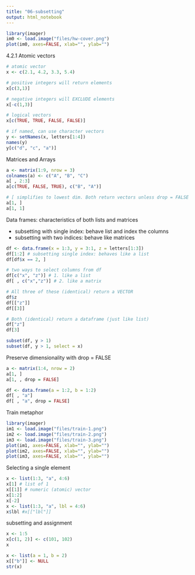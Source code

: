 ```yaml
---
title: "06-subsetting"
output: html_notebook
---
```


```r
library(imager)
im0 <- load.image("files/hw-cover.png")
plot(im0, axes=FALSE, xlab="", ylab="")

```
4.2.1 Atomic vectors
```r
# atomic vector
x <- c(2.1, 4.2, 3.3, 5.4)

# positive integers will return elements
x[c(3,1)]

# negative integers will EXCLUDE elements
x[-c(1,3)]

# logical vectors
x[c(TRUE, TRUE, FALSE, FALSE)]

# if named, can use character vectors
y <- setNames(x, letters[1:4])
names(y)
y[c("d", "c", "a")]

```

Matrices and Arrays
```r
a <- matrix(1:9, nrow = 3)
colnames(a) <- c("A", "B", "C")
a[ , 2:3]
a[c(TRUE, FALSE, TRUE), c("B", "A")]

# [ simplifies to lowest dim. Both return vectors unless drop = FALSE
a[1, ]
a[1, 1]
```


Data frames: characteristics of both lists and matrices

* subsetting with single index: behave list and index the columns
* subsetting with two indices: behave like matrices

```r
df <- data.frame(x = 1:3, y = 3:1, z = letters[1:3])
df[1:2] # subsetting single index: behaves like a list
df[df$x == 2, ] 

# two ways to select columns from df
df[c("x", "z")] # 1. like a list
df[ , c("x","z")] # 2. like a matrix

# All three of these (identical) return a VECTOR
df$z 
df[["z"]]
df[[3]]

# Both (identical) return a dataframe (just like list)
df["z"]
df[3]

subset(df, y > 1)
subset(df, y > 1, select = x)

```

Preserve dimensionality with drop = FALSE
```r
a <- matrix(1:4, nrow = 2)
a[1, ]
a[1, , drop = FALSE]

df <- data.frame(a = 1:2, b = 1:2)
df[ , "a"]
df[ , "a", drop = FALSE]
```

Train metaphor
```r
library(imager)
im1 <- load.image("files/train-1.png")
im2 <- load.image("files/train-2.png")
im3 <- load.image("files/train-3.png")
plot(im1, axes=FALSE, xlab="", ylab="")
plot(im2, axes=FALSE, xlab="", ylab="")
plot(im3, axes=FALSE, xlab="", ylab="")

```

Selecting a single element
```r
x <- list(1:3, "a", 4:6)
x[1] # list of 1
x[[1]] # numeric (atomic) vector
x[1:2]
x[-2]
x <- list(1:3, "a", lbl = 4:6)
x$lbl #x[["lbl"]]

```
 
subsetting and assignment
```r
x <- 1:5
x[c(1, 2)] <- c(101, 102)
x

x <- list(a = 1, b = 2)
x[["b"]] <- NULL
str(x)

```
